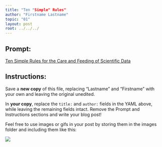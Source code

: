 ```yaml
---
title: "Ten "Simple" Rules"
author: "Firstname Lastname"
topic: "01"
layout: post
root: ../../../
---
```


## Prompt:

[Ten Simple Rules for the Care and Feeding of Scientific Data](http://journals.plos.org/ploscompbiol/article?id=10.1371/journal.pcbi.1003542)

## Instructions:
Save a **new copy** of this file, replacing "Lastname" and "Firstname" with your own and leaving the original unedited.

In **your copy**, replace the `title:` and `author:` fields in the YAML above, while leaving the remaining fields intact. Remove the Prompt and Instructions sections and write your blog post!

Feel free to use images or gifs in your post by storing them in the images folder and including them like this:

![](images/mind_blown.gif)


